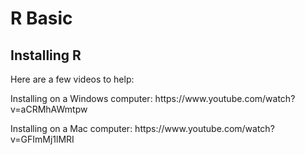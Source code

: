 # R Basic

## Installing R

Here are a few videos to help:

Installing on a Windows computer: https://www.youtube.com/watch?v=aCRMhAWmtpw

Installing on a Mac computer: https://www.youtube.com/watch?v=GFImMj1lMRI
